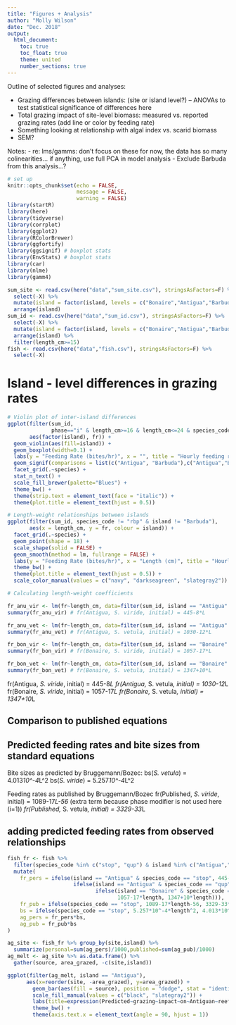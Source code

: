 ```yaml
---
title: "Figures + Analysis"
author: "Molly Wilson"
date: "Dec. 2018"
output:
  html_document:
    toc: true
    toc_float: true
    theme: united
    number_sections: true
---
```


Outline of selected figures and analyses:

- Grazing differences between islands: (site or island level?)
-- ANOVAs to test statistical significance of differences here
- Total grazing impact of site-level biomass: measured vs. reported grazing rates (add line or color by feeding rate)
- Something looking at relationship with algal index vs. scarid biomass  
- SEM?

Notes: 
- re: lms/gamms: don't focus on these for now, the data has so many colinearities... if anything, use full PCA in model analysis
- Exclude Barbuda from this analysis...?

```r
# set up
knitr::opts_chunk$set(echo = FALSE,
                      message = FALSE,
                      warning = FALSE)
library(startR)
library(here)
library(tidyverse)
library(corrplot)
library(ggplot2)
library(RColorBrewer)
library(ggfortify)
library(ggsignif) # boxplot stats
library(EnvStats) # boxplot stats
library(car)
library(nlme)
library(gamm4)
```
```r
sum_site <- read.csv(here("data","sum_site.csv"), stringsAsFactors=F) %>%
  select(-X) %>%
  mutate(island = factor(island, levels = c("Bonaire","Antigua","Barbuda"))) %>%
  arrange(island)
sum_id <- read.csv(here("data","sum_id.csv"), stringsAsFactors=F) %>%
  select(-X) %>%
  mutate(island = factor(island, levels = c("Bonaire","Antigua","Barbuda"))) %>%
  arrange(island) %>%
  filter(length_cm>=15)
fish <- read.csv(here("data","fish.csv"), stringsAsFactors=F) %>%
  select(-X)
```

# Island - level differences in grazing rates

```r
# Violin plot of inter-island differences
ggplot(filter(sum_id, 
              phase=="i" & length_cm>=16 & length_cm<=24 & species_code!="rbp"), 
       aes(factor(island), fr)) + 
  geom_violin(aes(fill=island)) +
  geom_boxplot(width=0.1) + 
  labs(y = "Feeding Rate (bites/hr)", x = "", title = "Hourly feeding rates (i. phase, 16-24cm)") +
  geom_signif(comparisons = list(c("Antigua", "Barbuda"),c("Antigua","Bonaire"),c("Barbuda","Bonaire")), map_signif_level=TRUE) +
  facet_grid(.~species) + 
  stat_n_text() +
  scale_fill_brewer(palette="Blues") +
  theme_bw() +
  theme(strip.text = element_text(face = "italic")) +
  theme(plot.title = element_text(hjust = 0.5)) 

# Length-weight relationships between islands
ggplot(filter(sum_id, species_code != "rbp" & island != "Barbuda"), 
       aes(x = length_cm, y = fr, colour = island)) +
  facet_grid(.~species) +
  geom_point(shape = 18) +
  scale_shape(solid = FALSE) +
  geom_smooth(method = lm, fullrange = FALSE) +
  labs(y = "Feeding Rate (bites/hr)", x = "Length (cm)", title = "Hourly feeding rate") + 
  theme_bw() + 
  theme(plot.title = element_text(hjust = 0.5)) + 
  scale_color_manual(values = c("navy", "darkseagreen", "slategray2"))

# Calculating length-weight coefficients

fr_anu_vir <- lm(fr~length_cm, data=filter(sum_id, island == "Antigua" & phase == "i" & species_code == "stop"))
summary(fr_anu_vir) # fr(Antigua, S. viride, initial) = 445-8*L

fr_anu_vet <- lm(fr~length_cm, data=filter(sum_id, island == "Antigua" & phase == "i" & species_code == "qup"))
summary(fr_anu_vet) # fr(Antigua, S. vetula, initial) = 1030-12*L

fr_bon_vir <- lm(fr~length_cm, data=filter(sum_id, island == "Bonaire" & phase == "i" & species_code == "stop"))
summary(fr_bon_vir) # fr(Bonaire, S. viride, initial) = 1057-17*L

fr_bon_vet <- lm(fr~length_cm, data=filter(sum_id, island == "Bonaire" & phase == "i" & species_code == "qup"))
summary(fr_bon_vet) # fr(Bonaire, S. vetula, initial) = 1347+10*L
```

fr(Antigua, *S. viride*, initial) = 445-8*L
fr(Antigua, *S. vetula*, initial) = 1030-12*L
fr(Bonaire, *S. viride*, initial) = 1057-17*L
fr(Bonaire, *S. vetula*, initial) = 1347+10*L

## Comparison to published equations

## Predicted feeding rates and bite sizes from standard equations
Bite sizes as predicted by Bruggemann/Bozec:
bs(*S. vetula*) = 4.013*10^-4*L^2
bs(*S. viride*) = 5.257*10^-4*L^2

Feeding rates as published by Bruggemann/Bozec
fr(Published, *S. viride*, initial) = 1089-17*L-56 
  *(extra term because phase modifier is not used here (i=1))*
fr(Published, *S. vetula*, initial) = 3329-33*L

## adding predicted feeding rates from observed relationships

```r
fish_fr <- fish %>% 
  filter(species_code %in% c("stop", "qup") & island %in% c("Antigua","Bonaire")) %>%
  mutate(
    fr_pers = ifelse(island == "Antigua" & species_code == "stop", 445-8*length,
                     ifelse(island == "Antigua" & species_code == "qup", 1030-12*length,
                            ifelse(island == "Bonaire" & species_code == "stop", 
                                   1057-17*length, 1347+10*length))),
    fr_pub = ifelse(species_code == "stop", 1089-17*length-56, 3329-33*length),
    bs = ifelse(species_code == "stop", 5.257*10^-4*length^2, 4.013*10^-4*length^2),
    ag_pers = fr_pers*bs,
    ag_pub = fr_pub*bs
)

ag_site <- fish_fr %>% group_by(site,island) %>%
  summarize(personal=sum(ag_pers)/1000,published=sum(ag_pub)/1000)
ag_melt <- ag_site %>% as.data.frame() %>% 
  gather(source, area_grazed, -c(site,island))

ggplot(filter(ag_melt, island == "Antigua"),
      aes(x=reorder(site, -area_grazed), y=area_grazed)) +
        geom_bar(aes(fill = source), position = "dodge", stat = "identity") +
        scale_fill_manual(values = c("black", "slategray2")) +
        labs(title=expression(Predicted~grazing~impact~on~Antiguan~reefs~(m^2/hr))) +
        theme_bw() +
        theme(axis.text.x = element_text(angle = 90, hjust = 1))
```